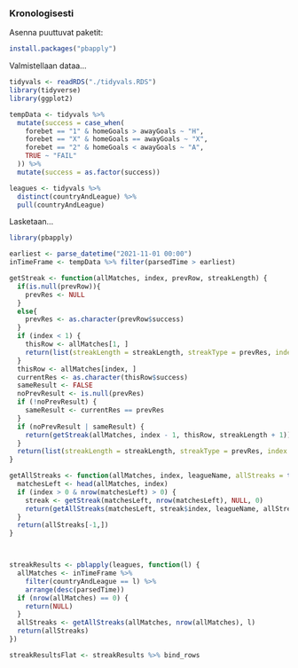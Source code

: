 
### Kronologisesti

Asenna puuttuvat paketit:

```r

install.packages("pbapply")
```

Valmistellaan dataa...


```r
tidyvals <- readRDS("./tidyvals.RDS")
library(tidyverse)
library(ggplot2)

tempData <- tidyvals %>%
  mutate(success = case_when(
    forebet == "1" & homeGoals > awayGoals ~ "H",
    forebet == "X" & homeGoals == awayGoals ~ "X",
    forebet == "2" & homeGoals < awayGoals ~ "A",
    TRUE ~ "FAIL"
  )) %>%
  mutate(success = as.factor(success))

leagues <- tidyvals %>%
  distinct(countryAndLeague) %>%
  pull(countryAndLeague)
```

Lasketaan...


```r

library(pbapply)

earliest <- parse_datetime("2021-11-01 00:00")
inTimeFrame <- tempData %>% filter(parsedTime > earliest)

getStreak <- function(allMatches, index, prevRow, streakLength) {
  if(is.null(prevRow)){
    prevRes <- NULL
  }
  else{
    prevRes <- as.character(prevRow$success)
  }
  if (index < 1) {
    thisRow <- allMatches[1, ]
    return(list(streakLength = streakLength, streakType = prevRes, index = index, parsedTime = thisRow$parsedTime))
  }
  thisRow <- allMatches[index, ]
  currentRes <- as.character(thisRow$success)
  sameResult <- FALSE
  noPrevResult <- is.null(prevRes)
  if (!noPrevResult) {
    sameResult <- currentRes == prevRes
  }
  if (noPrevResult | sameResult) {
    return(getStreak(allMatches, index - 1, thisRow, streakLength + 1))
  }
  return(list(streakLength = streakLength, streakType = prevRes, index = index, parsedTime = prevRow$parsedTime))
}

getAllStreaks <- function(allMatches, index, leagueName, allStreaks = tibble(streakLength = NA, streakType = "",  parsedTime = NA, league = "")) {
  matchesLeft <- head(allMatches, index)
  if (index > 0 & nrow(matchesLeft) > 0) {
    streak <- getStreak(matchesLeft, nrow(matchesLeft), NULL, 0)
    return(getAllStreaks(matchesLeft, streak$index, leagueName, allStreaks %>% add_row(streakLength = streak$streakLength, streakType = streak$streakType, parsedTime = streak$parsedTime, league = leagueName)))
  }
  return(allStreaks[-1,])
}



streakResults <- pblapply(leagues, function(l) {
  allMatches <- inTimeFrame %>%
    filter(countryAndLeague == l) %>%
    arrange(desc(parsedTime))
  if (nrow(allMatches) == 0) {
    return(NULL)
  }
  allStreaks <- getAllStreaks(allMatches, nrow(allMatches), l)
  return(allStreaks)
})

streakResultsFlat <- streakResults %>% bind_rows


```

